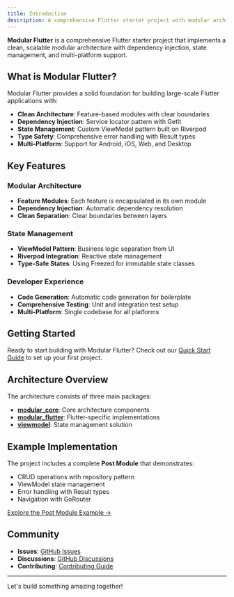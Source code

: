 ```yaml
---
title: Introduction
description: A comprehensive Flutter starter project with modular architecture
---
```


**Modular Flutter** is a comprehensive Flutter starter project that implements a clean, scalable modular architecture with dependency injection, state management, and multi-platform support.

## What is Modular Flutter?

Modular Flutter provides a solid foundation for building large-scale Flutter applications with:

- **Clean Architecture**: Feature-based modules with clear boundaries
- **Dependency Injection**: Service locator pattern with GetIt
- **State Management**: Custom ViewModel pattern built on Riverpod
- **Type Safety**: Comprehensive error handling with Result types
- **Multi-Platform**: Support for Android, iOS, Web, and Desktop

## Key Features

### Modular Architecture

- **Feature Modules**: Each feature is encapsulated in its own module
- **Dependency Injection**: Automatic dependency resolution
- **Clean Separation**: Clear boundaries between layers

### State Management

- **ViewModel Pattern**: Business logic separation from UI
- **Riverpod Integration**: Reactive state management
- **Type-Safe States**: Using Freezed for immutable state classes

### Developer Experience

- **Code Generation**: Automatic code generation for boilerplate
- **Comprehensive Testing**: Unit and integration test setup
- **Multi-Platform**: Single codebase for all platforms

## Getting Started

Ready to start building with Modular Flutter? Check out our [Quick Start Guide](/quick-start) to set up your first project.

## Architecture Overview

The architecture consists of three main packages:

- **[modular_core](/architecture/modular-core)**: Core architecture components
- **[modular_flutter](/architecture/modular-flutter)**: Flutter-specific implementations
- **[viewmodel](/architecture/viewmodel)**: State management solution

## Example Implementation

The project includes a complete **Post Module** that demonstrates:

- CRUD operations with repository pattern
- ViewModel state management
- Error handling with Result types
- Navigation with GoRouter

[Explore the Post Module Example →](/examples/post-module)

## Community

- **Issues**: [GitHub Issues](https://github.com/chornthorn/modular-flutter/issues)
- **Discussions**: [GitHub Discussions](https://github.com/chornthorn/modular-flutter/discussions)
- **Contributing**: [Contributing Guide](https://github.com/chornthorn/modular-flutter/blob/main/CONTRIBUTING.md)

---

Let's build something amazing together!
